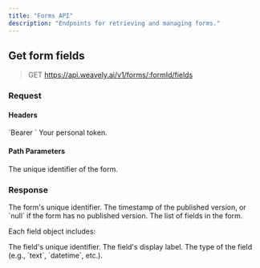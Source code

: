 ```yaml
---
title: "Forms API"
description: "Endpoints for retrieving and managing forms."
---
```

## Get form fields

> GET https://api.weavely.ai/v1/forms/:formId/fields

### Request

#### Headers

<ParamField header="Authorization" type="string" required>
  `Bearer <token>`  
  Your personal token.
</ParamField>

#### Path Parameters

<ParamField path="formId" type="string" required>
  The unique identifier of the form.
</ParamField>

### Response

<ResponseField name="formId" type="string">
  The form's unique identifier.
</ResponseField>

<ResponseField name="version" type="string|null">
  The timestamp of the published version, or `null` if the form has no published version.
</ResponseField>

<ResponseField name="fields" type="array">
  The list of fields in the form.
</ResponseField>

Each field object includes:

<ResponseField name="id" type="string">
  The field's unique identifier.
</ResponseField>

<ResponseField name="label" type="string">
  The field's display label.
</ResponseField>

<ResponseField name="type" type="string">
  The type of the field (e.g., `text`, `datetime`, etc.).
</ResponseField>